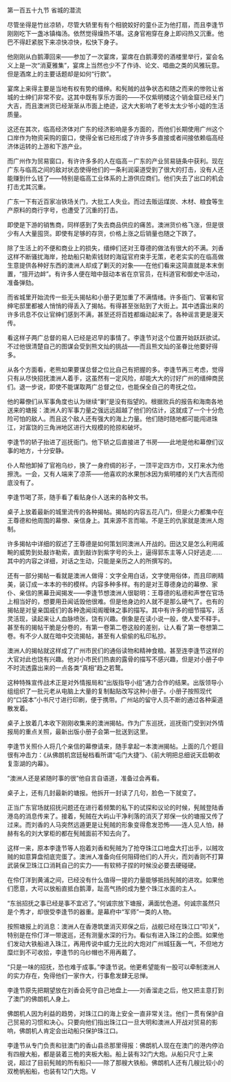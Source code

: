 

第一百五十九节 省城的潜流

尽管坐得是竹丝凉轿，尽管大轿里有有个相貌姣好的童仆正为他打扇，而且李逢节刚刚吃下一盏冰镇梅汤。依然觉得燥热不堪。这身官袍穿在身上即闷热又沉重。他巴不得赶紧脱下来凉快凉快，松快下身子。

他刚刚从白鹅潭回来――参加了一次宴席，宴席在白鹅潭旁的酒楼里举行，宴会名义上是一次“消夏雅集”，宴席上当然也少不了作诗、论文、唱曲之类的风雅玩意。但是酒席上的主要话题却是如何“行款”。

宴席上来得主要是当地有权有势的缙绅。和髡贼的战争状态和随之而来的惨败让省城的士绅们非常不安。这其中既有享乐方面的――不仅紫明楼这个销金窟已经关门大吉，而且澳洲货已经渐渐从市面上绝迹，这大大影响了老爷太太少爷小姐的生活质量。

这还在其次，临高经济体对广东的经济影响是多方面的，而他们长期使用广州这个口岸作为物资采购的窗口，使得全省已经形成了许许多多直接或者间接依赖临高经济体运转的上游和下游产业。

而广州作为贸易窗口，有许许多多的人在临高－广东的产业贸易链条中获利。现在广东与临高之间的敌对状态使得他们的一条利润渠道受到了很大的打击，没有人还能赚到什么钱了――特别是临高工业体系的上游供应商们。他们失去了出口的机会打击尤其沉重。

广东一下有近百家冶铁场关门，大批工人失业。而过去贩运煤炭、木材、粮食等生产原料的商行字号，也遭受了沉重的打击。

即使是下游的销售商，同样感到了失去商品供应的痛苦。澳洲货价格飞涨，但是很少有人大量囤货。即使有足够的存货，价格上涨之后销量也随之下跌了。

除了生活上的不便和商业上的损失，缙绅们还对王尊德的做法有很大的不满。刘香这样不断骚扰海岸，抢劫船只勒索钱财的海寇官府束手无策，老老实实的在临高做生意提供各种好东西的澳洲人却成了剿灭的对象――在他们看来这简直就是本末倒置，“擅开边衅”。有许多人便在暗中鼓动本省在京官员，在科道官和御史中活动，准备弹劾。

而省城里开始流传一些无头揭帖和小册子更加重了不满情绪。许多衙门、官署和官绅宅邸里都被人悄悄的得丢入了揭帖。有得甚至张贴到了大街上。其中透露出来的许多讯息不仅让官绅们感到不满，甚至还将百姓都煽动起来了。各种谣言更是漫天传。

看这样子两广总督的易人已经是迟早的事情了。李逢节对这个位置开始跃跃欲试。不过他很清楚自己的图谋会受到熊文灿的挑战――而且熊文灿的圣眷比他要好得多。

从各个方面看，老熊如果要谋总督之位比自己有把握的多。李逢节再三考虑，觉得只有从尽快招抚澳洲人着手，这虽然有一定风险，却能大大的讨好广州的缙绅商民们。退一步说，即使不能谋取两广总督之位，也能保全自己的粤抚之位。

他的幕僚们从军事角度也认为继续“剿”是没有指望的。根据败兵的报告和海南各地送来的塘报：澳洲人的军事力量之强远远超越了他们的估计，这就成了一个十分危险可怕的敌人。而且这个敌人还有强大的海上力量。他们随时随地都可能闯进珠江，对富饶的三角洲地区进行大规模的抢掠和破坏。

李逢节的轿子抬进了巡抚衙门。他下轿之后直接进了书房――此地是他和幕僚们议事的地方，十分安静。

仆人帮他卸掉了官袍乌纱，换了一身府绸的衫子，一顶平定四方巾，又打来水为他擦洗。一会，又有人端来了凉茶――他喜欢的水果刨冰因为紫明楼的关门大吉而彻底没有了。

李逢节喝了茶，随手看了看贴身仆人送来的各种文书。

桌子上放着最新的城里流传的各种揭帖。揭帖的内容五花八门，但是火力都集中在王尊德和他周围的幕僚、亲信身上。其来源不言而喻。不是王的仇家就是澳洲人炮制。

许多揭帖中详细的叙述了王尊德是如何策划同澳洲人开战的。田达又是怎么利用戚畹的威势到处敲诈勒索，直到敲诈到紫字号的头上，逼得郭东主等人只好逃走……其中的内容之详细，对话之生动，只能是亲历之人的所撰写的。

还有一部分揭帖一看就是澳洲人做得：文字全用白话，文字使用俗体，而且印刷精美，装订成一本本的书的模样。内容多种多样。有的是对王尊德身边的幕僚、家仆、亲信的黑幕丑闻揭发――李逢节想澳洲人很聪明：王尊德的私德和声誉在官场上相当好的，想要用丑闻诋毁他很难。但是他身边的人就不是那么硬气了。也有的揭帖是对皇亲国戚们的各种逸闻闺阁暧昧之事的描写。其中有许多的细节描写，活灵活现，读起来让人血脉喷张，饶有兴趣。倒象是在读小说一般，使人爱不释手。甚至有的揭帖干脆是分卷的，有第一卷第二卷这般的差别，让人看了第一卷想第二卷。有不少人就在暗中交流揭帖，甚至有人偷偷的私印私抄。

澳洲人的揭帖就这样成了广州市民们的通俗读物和精神食粮。甚至连李逢节这样的大官对此也饶有兴趣。他对小市民们热衷的露骨的描写不感兴趣，但是对小册子中不时流透露出来的一点各类“真相”趋之若鹜。

这种特殊宣传战术正是对外情报局和“出版指导小组”通力合作的结果。出版领导小组组织了一批元老从电脑上大量的复制黏贴改写这种小册子。小册子按照现代的“口袋本”小书尺寸进行印刷，便于携带。广州站的留守人员不断的通过各种渠道散发着。

桌子上放着几本收下刚刚收集来的澳洲揭帖。作为广东巡抚，巡抚衙门受到对外情报局的重点关照，最新出版小册子会第一批送到这里。

李逢节关照仆人将几个亲信的幕僚请来，随手拿起一本澳洲揭帖。上面的几个题目很有冲击力：《从佛朗机宫廷秘档看所谓“屯门大捷”》、《前大明把总细说天启朝收复澎湖的内幕》。

“澳洲人还是紧随时事的很”他自言自语道，准备过会再看。

桌子上，还有几封最新的塘报。他拆开一封读了几句，脸色一下就变了。

正当广东官场就招抚问题还在进行着频繁的私下的试探和议论的时候，髡贼登陆香港岛的消息传来了。接着，髡贼在大屿山干净利落的消灭了郑保一伙的塘报又传了过来。而刘香的人马突然远遁更是让髡贼的形象变得愈发恐怖――连人见人怕，赫赫有名的刘大掌柜的都在髡贼面前不知去向了。

这样一来，原本李逢节等人抱着刘香和髡贼为了抢夺珠江口地盘大打出手，以贼攻贼的如意算盘彻底完蛋了。澳洲人准备向任何阻碍他们的人开火，而刘香则不打算武装保卫珠江口消耗自己的实力――有软柿子捏的时候没必要去硬碰硬。

在伶仃洋到黄浦之间，已经没有什么值得一提的力量能够抵挡髡贼的进攻。如果他们愿意，大可以放船直抵白鹅潭，趾高气扬的成为整个珠江水面的主人。

“东翁招抚之事已经是事不宜迟了。”何诚宗放下塘报，满面忧色道。何诚宗虽然只是个秀才，却很受李逢节的器重。是幕府中“军师”一类的人物。

按照塘报上的消息：澳洲人在香港筑堡消灭郑保之后，战舰已经在珠江口“叩关”，特别是在伶仃洋一带逡巡，还有测量水深的行为。看似有进入珠江的企图。如果他们发动大铁船进入珠江，再用传说中威力无比的大炮对广州城狂轰一气，不但地方糜烂到不可收拾，李逢节的乌纱帽也不用再戴了。

“只是一味的招抚，恐也难于成事。”李逢节说。他更希望能有一股可以牵制澳洲人的实力存在，免得他们一家作大，行事愈发肆无忌惮。

李逢节原先把期望放在刘香会死守自己地盘上――刘香溜走之后，他又把主意打到了澳门的佛朗机人身上。

佛朗机人因为利益的趋势，对珠江口的海上安全一直非常关注。他们一贯有保护自己贸易的习惯和决心。只要向他们指出珠江口一旦大明和澳洲人开战对贸易的影响，佛朗机人肯定会出动船只保护珠江口。

李逢节从专门负责和驻澳门的香山县丞那里得报：佛朗机人现在在澳门的港内停泊有四艘大船，都是装着三桅的夹板大船。船上装有32门大炮。从船只尺寸上来说，超过了目前髡贼的所有船只――除了那艘大铁船。佛朗机人还有几艘比较小的双桅帆船船，也装有12门大炮。V

